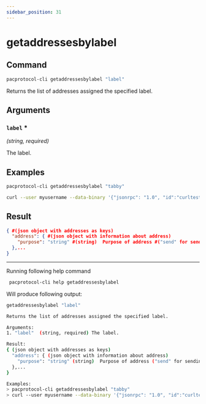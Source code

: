 ```yaml
---
sidebar_position: 31
---
```


# getaddressesbylabel
## Command

```bash
pacprotocol-cli getaddressesbylabel "label"
```

Returns the list of addresses assigned the specified label.



## Arguments

### `label` <span class='asterisk'>*</span>
*(string, required)*

The label.


## Examples
```bash
pacprotocol-cli getaddressesbylabel "tabby"
```

```bash
curl --user myusername --data-binary '{"jsonrpc": "1.0", "id":"curltest", "method": "getaddressesbylabel", "params": ["tabby"] }' -H 'content-type: text/plain;' http://127.0.0.1:1111/
```
## Result
```json
{ #(json object with addresses as keys)
  "address": { #(json object with information about address)
    "purpose": "string" #(string)  Purpose of address #("send" for sending address, "receive" for receiving address)
  },...
}
```


___

Running following help command
```bash
 pacprotocol-cli help getaddressesbylabel
```
Will produce following output:


```bash
getaddressesbylabel "label"

Returns the list of addresses assigned the specified label.

Arguments:
1. "label"  (string, required) The label.

Result:
{ (json object with addresses as keys)
  "address": { (json object with information about address)
    "purpose": "string" (string)  Purpose of address ("send" for sending address, "receive" for receiving address)
  },...
}

Examples:
> pacprotocol-cli getaddressesbylabel "tabby"
> curl --user myusername --data-binary '{"jsonrpc": "1.0", "id":"curltest", "method": "getaddressesbylabel", "params": ["tabby"] }' -H 'content-type: text/plain;' http://127.0.0.1:1111/

```

